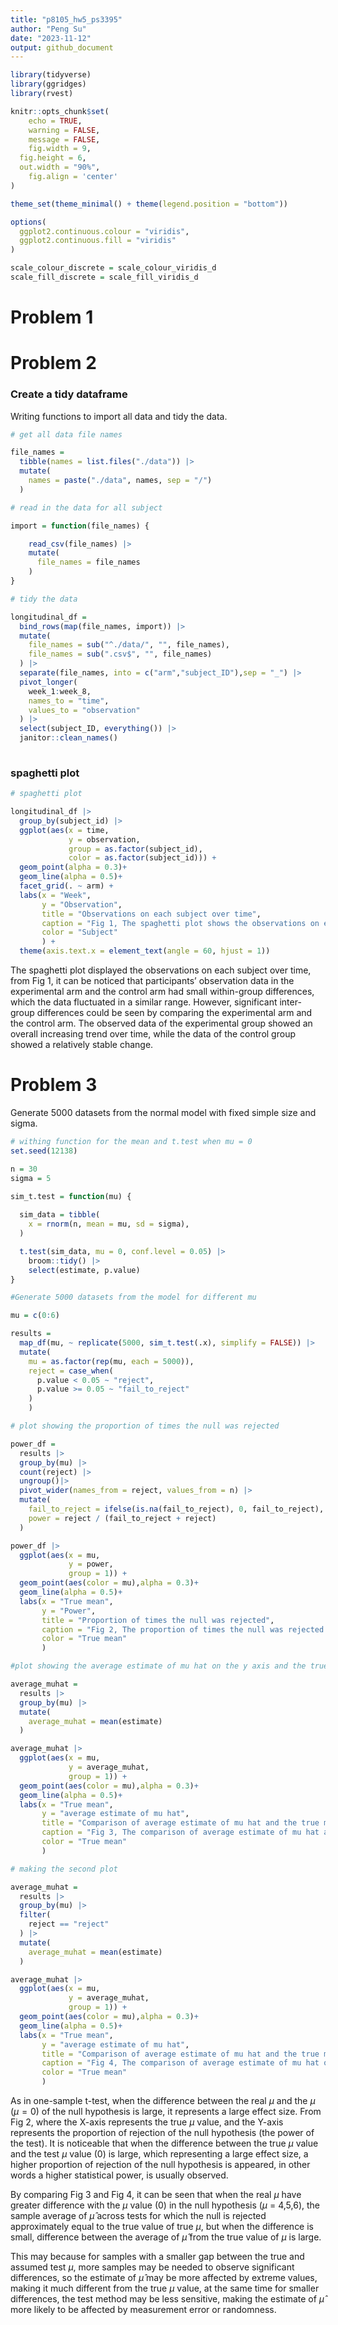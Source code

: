 ```yaml
---
title: "p8105_hw5_ps3395"
author: "Peng Su"
date: "2023-11-12"
output: github_document
---
```


```r
library(tidyverse)
library(ggridges)
library(rvest)

knitr::opts_chunk$set(
	echo = TRUE,
	warning = FALSE,
	message = FALSE,
	fig.width = 9, 
  fig.height = 6,
  out.width = "90%",
	fig.align = 'center'
)

theme_set(theme_minimal() + theme(legend.position = "bottom"))

options(
  ggplot2.continuous.colour = "viridis",
  ggplot2.continuous.fill = "viridis"
)

scale_colour_discrete = scale_colour_viridis_d
scale_fill_discrete = scale_fill_viridis_d
```

# Problem 1

# Problem 2

### Create a tidy dataframe

Writing functions to import all data and tidy the data.

```r
# get all data file names

file_names = 
  tibble(names = list.files("./data")) |>
  mutate(
    names = paste("./data", names, sep = "/")
  )

# read in the data for all subject

import = function(file_names) {

    read_csv(file_names) |>
    mutate(
      file_names = file_names
    )
}

# tidy the data

longitudinal_df = 
  bind_rows(map(file_names, import)) |>
  mutate(
    file_names = sub("^./data/", "", file_names),
    file_names = sub(".csv$", "", file_names)
  ) |>
  separate(file_names, into = c("arm","subject_ID"),sep = "_") |>
  pivot_longer(
    week_1:week_8,
    names_to = "time",
    values_to = "observation"
  ) |>
  select(subject_ID, everything()) |>
  janitor::clean_names()
  
```

### spaghetti plot

```r
# spaghetti plot

longitudinal_df |>
  group_by(subject_id) |>
  ggplot(aes(x = time, 
             y = observation, 
             group = as.factor(subject_id),
             color = as.factor(subject_id))) +
  geom_point(alpha = 0.3)+
  geom_line(alpha = 0.5)+
  facet_grid(. ~ arm) +
  labs(x = "Week", 
       y = "Observation",
       title = "Observations on each subject over time",
       caption = "Fig 1, The spaghetti plot shows the observations on each subject over time, where different color indicate different subjects",
       color = "Subject"
       ) +
  theme(axis.text.x = element_text(angle = 60, hjust = 1))
```

The spaghetti plot displayed the observations on each subject over time, from Fig 1, it can be noticed that participants' observation data in the experimental arm and the control arm had small within-group differences, which the data fluctuated in a similar range. However, significant inter-group differences could be seen by comparing the experimental arm and the control arm. The observed data of the experimental group showed an overall increasing trend over time, while the data of the control group showed a relatively stable change.

# Problem 3

Generate 5000 datasets from the normal model with fixed simple size and sigma.

```r
# withing function for the mean and t.test when mu = 0
set.seed(12138)

n = 30
sigma = 5

sim_t.test = function(mu) {
  
  sim_data = tibble(
    x = rnorm(n, mean = mu, sd = sigma),
  )

  t.test(sim_data, mu = 0, conf.level = 0.05) |>
    broom::tidy() |>
    select(estimate, p.value)
}

#Generate 5000 datasets from the model for different mu

mu = c(0:6)

results =
  map_df(mu, ~ replicate(5000, sim_t.test(.x), simplify = FALSE)) |>
  mutate(
    mu = as.factor(rep(mu, each = 5000)),
    reject = case_when(
      p.value < 0.05 ~ "reject",
      p.value >= 0.05 ~ "fail_to_reject"
    )
    ) 

# plot showing the proportion of times the null was rejected

power_df = 
  results |>
  group_by(mu) |>
  count(reject) |>
  ungroup()|>
  pivot_wider(names_from = reject, values_from = n) |>
  mutate(
    fail_to_reject = ifelse(is.na(fail_to_reject), 0, fail_to_reject),
    power = reject / (fail_to_reject + reject)
  )

power_df |>
  ggplot(aes(x = mu, 
             y = power,
             group = 1)) +
  geom_point(aes(color = mu),alpha = 0.3)+
  geom_line(alpha = 0.5)+
  labs(x = "True mean", 
       y = "Power",
       title = "Proportion of times the null was rejected",
       caption = "Fig 2, The proportion of times the null was rejected under different samples with different true means",
       color = "True mean"
       )

#plot showing the average estimate of mu hat on the y axis and the true value of mu on the x axis.

average_muhat = 
  results |>
  group_by(mu) |>
  mutate(
    average_muhat = mean(estimate)
  ) 

average_muhat |>
  ggplot(aes(x = mu, 
             y = average_muhat,
             group = 1)) +
  geom_point(aes(color = mu),alpha = 0.3)+
  geom_line(alpha = 0.5)+
  labs(x = "True mean", 
       y = "average estimate of mu hat",
       title = "Comparison of average estimate of mu hat and the true mean",
       caption = "Fig 3, The comparison of average estimate of mu hat and the true means",
       color = "True mean"
       )

# making the second plot

average_muhat = 
  results |>
  group_by(mu) |>
  filter(
    reject == "reject"
  ) |>
  mutate(
    average_muhat = mean(estimate)
  ) 

average_muhat |>
  ggplot(aes(x = mu, 
             y = average_muhat,
             group = 1)) +
  geom_point(aes(color = mu),alpha = 0.3)+
  geom_line(alpha = 0.5)+
  labs(x = "True mean", 
       y = "average estimate of mu hat",
       title = "Comparison of average estimate of mu hat and the true mean",
       caption = "Fig 4, The comparison of average estimate of mu hat only in samples for which the null was rejected and the true means",
       color = "True mean"
       )
```

As in one-sample t-test, when the difference between the real $\mu$ and the $\mu$ ($\mu = 0$) of the null hypothesis is large, it represents a large effect size. From Fig 2, where the X-axis represents the true $\mu$ value, and the Y-axis represents the proportion of rejection of the null hypothesis (the power of the test). It is noticeable that when the difference between the true $\mu$ value and the test $\mu$ value (0) is large, which representing a large effect size, a higher proportion of rejection of the null hypothesis is appeared, in other words a higher statistical power, is usually observed.

By comparing Fig 3 and Fig 4, it can be seen that when the real $\mu$ have greater difference with the $\mu$ value (0) in the null hypothesis ($\mu$ = 4,5,6), the sample average of $\hat\mu$ across tests for which the null is rejected approximately equal to the true value of true $\mu$, but when the difference is small, difference between the average of $\hat\mu$ from the true value of $\mu$ is large. 

This may because for samples with a smaller gap between the true and assumed test $\mu$, more samples may be needed to observe significant differences, so the estimate of $\hat\mu$ may be more affected by extreme values, making it much different from the true $\mu$ value, at the same time for smaller differences, the test method may be less sensitive, making the estimate of $\hat\mu$ more likely to be affected by measurement error or randomness.